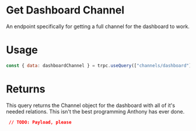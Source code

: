 # Get Dashboard Channel

An endpoint specifically for getting a full channel for the dashboard to work.

# Usage

```js
const { data: dashboardChannel } = trpc.useQuery(["channels/dashboard"])
```

# Returns

This query returns the Channel object for the dashboard with all of it's needed relations.
This isn't the best programming Anthony has ever done.

```json
 // TODO: Payload, please
```
